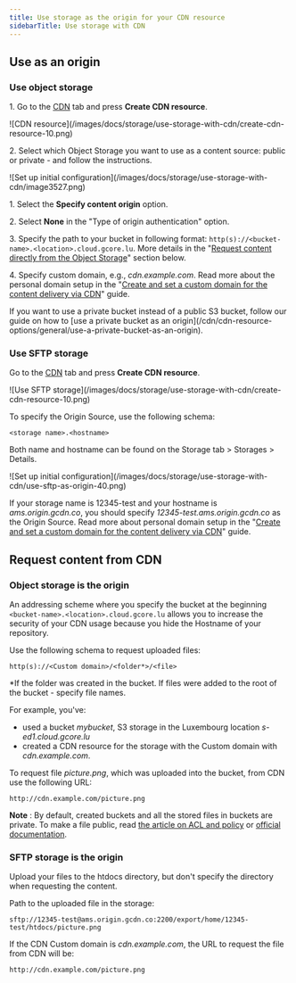 ---
title: Use storage as the origin for your CDN resource
sidebarTitle: Use storage with CDN
---

## Use as an origin

### Use object storage

1\. Go to the [CDN](https://cdn.gcore.com/resources/list) tab and press **Create CDN resource**.


<Frame>![CDN resource](/images/docs/storage/use-storage-with-cdn/create-cdn-resource-10.png)</Frame>



2\. Select which Object Storage you want to use as a content source: public or private - and follow the instructions.


<Accordion title="Public">

<Frame>![Set up initial configuration](/images/docs/storage/use-storage-with-cdn/image3527.png)</Frame>



1\. Select the **Specify content origin** option.

2\. Select **None** in the "Type of origin authentication" option. 

3\. Specify the path to your bucket in following format: `http(s)://<bucket-name>.<location>.cloud.gcore.lu`. More details in the "[Request content directly from the Object Storage](/storage/use-storage-as-the-origin-for-your-cdn-resource#s3-storage-is-the-origin)" section below. 

4\. Specify custom domain, e.g., _cdn.example.com_. Read more about the personal domain setup in the "[Create and set a custom domain for the content delivery via CDN](/cdn/cdn-resource-options/general/create-and-set-a-custom-domain-for-the-content-delivery-via-cdn)" guide.
</Accordion>
 
<Accordion title="Private">
If you want to use a private bucket instead of a public S3 bucket, follow our guide on how to [use a private bucket as an origin](/cdn/cdn-resource-options/general/use-a-private-bucket-as-an-origin).
</Accordion>


### Use SFTP storage

Go to the [CDN](https://cdn.gcore.com/resources/list) tab and press **Create CDN resource**.


<Frame>![Use SFTP storage](/images/docs/storage/use-storage-with-cdn/create-cdn-resource-10.png)</Frame>



To specify the Origin Source, use the following schema: 

`<storage name>.<hostname>`

Both name and hostname can be found on the Storage tab > Storages > Details.


<Frame>![Set up initial configuration](/images/docs/storage/use-storage-with-cdn/use-sftp-as-origin-40.png)</Frame>



If your storage name is 12345-test and your hostname is _ams.origin.gcdn.co_, you should specify _12345-test.ams.origin.gcdn.co_ as the Origin Source. Read more about personal domain setup in the "[Create and set a custom domain for the content delivery via CDN](/cdn/cdn-resource-options/general/create-and-set-a-custom-domain-for-the-content-delivery-via-cdn)" guide.

## Request content from CDN

### Object storage is the origin

An addressing scheme where you specify the bucket at the beginning `<bucket-name>.<location>.cloud.gcore.lu` allows you to increase the security of your CDN usage because you hide the Hostname of your repository.

Use the following schema to request uploaded files:

`http(s)://<Custom domain>/<folder*>/<file>`

*If the folder was created in the bucket. If files were added to the root of the bucket - specify file names. 

For example, you've: 

  * used a bucket _mybucket_, S3 storage in the Luxembourg location _s-ed1.cloud.gcore.lu_
  * created a CDN resource for the storage with the Custom domain with _cdn.example.com_.



To request file _picture.png_, which was uploaded into the bucket, from CDN use the following URL:

`http://cdn.example.com/picture.png`

**Note** : By default, created buckets and all the stored files in buckets are private. To make a file public, read [the article on ACL and policy](/storage/manage-object-storage/configure-aws-sli-s3cmd-and-aws-javascript-sdk/configure-access-control-on-s3-storage-with-aws-cli-and-s3cmd) or [official documentation](https://docs.aws.amazon.com/AmazonS3/latest/dev/acl-overview.html#canned-acl).

### SFTP storage is the origin

Upload your files to the htdocs directory, but don't specify the directory when requesting the content.

Path to the uploaded file in the storage: 

`sftp://12345-test@ams.origin.gcdn.co:2200/export/home/12345-test/htdocs/picture.png`

If the CDN Custom domain is _cdn.example.com_, the URL to request the file from CDN will be:

`http://cdn.example.com/picture.png`
